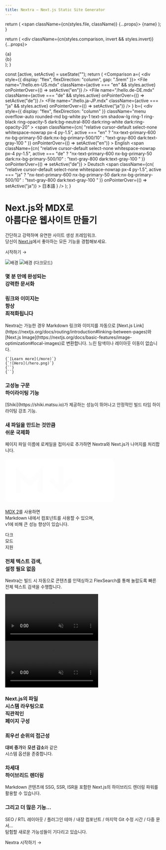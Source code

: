 ```yaml
---
title: Nextra – Next.js Static Site Generator
---
```



  return (
    <span className={cn(styles.file, className)} {...props}>
      {name}
    </span>
  );
}

  return (
    <div className={cn(styles.comparison, invert && styles.invert)} {...props}>
      <div>{a}</div>
      <ArrowRightIcon width="1.2em" />
      <div>{b}</div>
    </div>
  );
}

  const [active, setActive] = useState("");
  return (
    <Comparison
      a={
        <div style={{ display: "flex", flexDirection: "column", gap: ".5rem" }}>
          <File
            name="/hello.en-US.mdx"
            className={active === "en" && styles.active}
            onPointerOver={() => setActive("en")}
          />
          <File
            name="/hello.de-DE.mdx"
            className={active === "de" && styles.active}
            onPointerOver={() => setActive("de")}
          />
          <File
            name="/hello.ja-JP.mdx"
            className={active === "ja" && styles.active}
            onPointerOver={() => setActive("ja")}
          />
        </div>
      }
      b={
        <div
          style={{ display: "flex", flexDirection: "column" }}
          className="menu overflow-auto rounded-md bg-white py-1 text-sm shadow-lg ring-1 ring-black ring-opacity-5 dark:bg-neutral-800 dark:ring-white dark:ring-opacity-20"
        >
          <span
            className={cn(
              "relative cursor-default select-none whitespace-nowrap px-4 py-1.5",
              active === "en"
                ? "nx-text-primary-600 nx-bg-primary-50 dark:nx-bg-primary-500/10"
                : "text-gray-800 dark:text-gray-100 "
            )}
            onPointerOver={() => setActive("en")}
          >
            English
          </span>
          <span
            className={cn(
              "relative cursor-default select-none whitespace-nowrap px-4 py-1.5",
              active === "de"
                ? "nx-text-primary-600 nx-bg-primary-50 dark:nx-bg-primary-500/10"
                : "text-gray-800 dark:text-gray-100 "
            )}
            onPointerOver={() => setActive("de")}
          >
            Deutsch
          </span>
          <span
            className={cn(
              "relative cursor-default select-none whitespace-nowrap px-4 py-1.5",
              active === "ja"
                ? "nx-text-primary-600 nx-bg-primary-50 dark:nx-bg-primary-500/10"
                : "text-gray-800 dark:text-gray-100 "
            )}
            onPointerOver={() => setActive("ja")}
          >
            日本語
          </span>
        </div>
      }
    />
  );
}

<div className="home-content">
  <div className="content-container">
    <h1 className="headline">Next.js와 MDX로 <br className='sm:block hidden'/>아름다운 웹사이트 만들기</h1>
    <p className="subtitle">간단하고 강력하며 유연한 사이트 생성 프레임워크. <br className='sm:block hidden'/>당신이 <a className="nextjs-link" href="https://nextjs.org" target="_blank">Next.js</a>에서 좋아하는 모든 기능을 경험해보세요.</p>
    <p className="subtitle">
    <Link className={styles.cta} href="/docs">시작하기 <span>→</span></Link>
    </p>
  </div>
  <style jsx>{`
    .content-container {
      max-width: 90rem;
      padding-left: max(env(safe-area-inset-left),1.5rem);
      padding-right: max(env(safe-area-inset-right),1.5rem);
      margin: 0 auto;
    }
    .features-container {
      margin: 8rem 0 0;
      padding: 4rem 0;
      background-color: #f3f4f6;
      border-bottom: 1px solid #e5e7eb;
    }
    .features-container .content-container {
      margin-top: -8rem;
    }
    :global(.dark) .features-container {
      background-color: #000;
      border-bottom: 1px solid rgb(38,38,38);
    }
    .headline {
      display: inline-flex;
      font-size: 3.125rem;
      font-size: min(4.375rem, max(8vw, 2.5rem));
      font-weight: 700;
      font-feature-settings: initial;
      letter-spacing: -.12rem;
      margin-left: -0.2rem;
      margin-top: 3.4rem;
      line-height: 1.1;
      background-image: linear-gradient(146deg,#000,#757a7d);
      -webkit-background-clip: text;
      -webkit-text-fill-color: transparent;
      background-clip: text;
    }
    :global(.dark) .headline {
      background-image: linear-gradient(146deg,#fff,#757a7d);
    }
    .subtitle {
      font-size: 1.3rem;
      font-size: min(1.3rem, max(3.5vw, 1.2rem));
      font-feature-settings: initial;
      line-height: 1.6;
    }
    .nextjs-link {
      color: currentColor;
      text-decoration: none;
      font-weight: 600;
    }
    :global(#docs-card) {
      color: #fff;
      text-shadow: 0 0 1rem rgba(0,0,0,0.1);
    }
    :global(#docs-card img) {
      object-fit: cover;
      object-position: left;
      position: absolute;
      left: 0;
      right: 0;
      top: 0;
      bottom: 0;
      height: 100%;
      z-index: 0;
      user-select: none;
      pointer-events: none;
    }
    :global(#docs-card img:nth-child(2)) {
      display: none;
    }
    :global(.dark #docs-card img:nth-child(2)) {
      display: initial;
    }
    :global(.dark #docs-card img:nth-child(1)) {
      display: none;
    }
    :global(#highlighting-card) {
      min-height: 300px;
      background-image: linear-gradient(to top, transparent, #fff 50%), url(/assets/syntax-highlighting.svg);
      background-size: 634px;
      background-position: -6px calc(100% + 4px);
      background-repeat: no-repeat;
    }
    :global(.dark #highlighting-card) {
      background-image: linear-gradient(to top, transparent, #202020 50%), url(/assets/syntax-highlighting.svg);
    }
    :global(.feat-darkmode) {
      min-height: 300px;
    }
    :global(.feat-darkmode h3) {
      font-size: 48px;
    }
    :global(#search-card) {
      display: flex;
      flex-direction: column;
      justify-content: center;
    }
    :global(#search-card p) {
      max-width: 320px;
    }
    :global(#search-card video) {
      position: absolute;
      right: 0;
      top: 24px;
      height: 430px;
      pointer-events: none;
      max-width: 60%;
    }
    :global(#fs-card) {
      min-height: 240px;
    }
    :global(#fs-card h3) {
      text-align: left;
      width: min(300px, 41%);
      min-width: 155px;
    }
    :global(#a11y-card) {
      background-image: url(/assets/high-contrast.png);
      background-position: -160px 160px;
    }
    @media screen and (max-width: 1300px) {
      :global(#a11y-card) {
        background-image: linear-gradient(to bottom, white, transparent), url(/assets/high-contrast.png);
      }
    }
    @media screen and (max-width: 1200px) {
      :global(#highlighting-card) {
        aspect-ratio: auto;
      }
      :global(.feat-darkmode h3) {
        font-size: 4vw;
        font-size: min(48px, max(4vw, 30px));
      }
      :global(#search-card video) {
        aspect-ratio: 787/623;
        height: auto;
      }
      .headline {
        letter-spacing: -.08rem;
      }
    }
    @media screen and (max-width: 1024px) {
      :global(#docs-card) {
        aspect-ratio: 135/86;
      }
      :global(#search-card) {
        aspect-ratio: 8/3;
      }
      :global(#search-card h3) {
        text-align: left;
      }
      :global(#highlighting-card) {
        background-size: 136%;
      }
      :global(#a11y-card) {
        background-image: url(/assets/high-contrast.png);
        background-position: center 160px;
      }
    }
    @media screen and (max-width: 768px) {
      :global(#docs-card) {
        min-height: 348px;
        width: 100%;
        aspect-ratio: auto;
      }
      :global(#docs-card img) {
        object-position: -26px 0;
        width: 250%;
        max-width: initial;
      }
    }
    @media screen and (max-width: 640px) {
      :global(#search-card) {
        aspect-ratio: 2.5/2;
        justify-content: flex-start;
        align-items: stretch;
        min-height: 350px;
      }
      :global(#search-card h3) {
        text-align: center;
      }
      :global(#search-card p) {
        max-width: 100%;
      }
      :global(#search-card video) {
        position: relative;
        margin: .75em -1.75em 0;
        max-width: calc(100% + 3.5em);
      }
      :global(.dark #search-card video) {
        mix-blend-mode: lighten;
      }
    }
  `}</style>

  <div className="features-container">
    <div className="content-container">
      <Features>
        <Feature index={0} large centered id="docs-card" href="/docs/docs-theme/start">
            <Image src={docsCard} alt="배경" loading="eager" />
            <Image src={docsCardDark} alt="배경 (다크모드)" loading="eager" />
            <h3>몇 분 만에 완성되는<br className="show-on-mobile"/> 강력한 문서화</h3>
        </Feature>
        <Feature index={1} centered className="card-with-border" href="/docs/guide/image">
            <div className="h-full flex flex-col justify-between">
            <h3>링크와 이미지는 <br className="show-on-mobile"/>항상 <br className='sm:block hidden'/><span className="font-light">최적화됩니다</span></h3>
            <p className='text-left mb-8'>Nextra는 가능한 경우 Markdown 링크와 이미지를 자동으로 [Next.js Link](https://nextjs.org/docs/routing/introduction#linking-between-pages)와 [Next.js Image](https://nextjs.org/docs/basic-features/image-optimization#local-images)로 변환합니다. 느린 탐색이나 레이아웃 이동이 없습니다.</p>
            <div>
                <div className={styles.optimization}>
                    <div style={{ fontSize: '.9rem' }} className="leading-8">
                    <code>{`[Learn more](/more)`}</code>
                    <br/>
                    <code>{`![Hero](/hero.png)`}</code>
                    </div>
                </div>
                <ArrowRightIcon width="1.2em" className="text-neutral-400 rotate-90 my-6 mx-auto" />
                <div className={styles.optimization}>
                <div style={{ fontSize: '.9rem' }} className="leading-8">
                    <code>{`<Link .../>`}</code>
                    <br/>
                    <code>{`<Image .../>`}</code>
                </div>
                </div>
            </div>
            </div>
        </Feature>
        <Feature index={2} id="highlighting-card" href="/docs/guide/syntax-highlighting">
        <h3>고성능 구문 <br className="show-on-mobile"/>하이라이팅 기능</h3>
        <p>[Shiki](https://shiki.matsu.io)가 제공하는 성능이 뛰어나고 안정적인 빌드 타임 하이라이팅 강조 기능.</p>
        </Feature>
        <Feature index={3} href="/docs/guide/i18n">
        <h3>새 파일을 만드는 것만큼<br className="show-on-mobile"/>쉬운 국제화</h3>
        <p className='mb-4'>페이지 파일 이름에 로케일을 접미사로 추가하면 Nextra와 Next.js가 나머지를 처리합니다.</p>
        <I18n/>
        </Feature>
        <Feature index={4} centered style={{
        display: 'flex',
        flexDirection: 'column',
        alignItems: 'center',
        justifyContent: 'center',
        backgroundImage: 'url(/assets/gradient-bg.jpeg)',
        backgroundSize: 'cover',
        backgroundPosition: 'center',
        color: '#fff'
        }} href="/docs/guide/markdown">
        <svg width="70%" viewBox="0 0 69 29" fill="none" xmlns="http://www.w3.org/2000/svg" style={{
            filter: 'drop-shadow(0 2px 10px rgba(0, 0, 0, .1))'
        }}>
            <path fillRule="evenodd" clipRule="evenodd" d="M66.375 0.375H2.625C1.38236 0.375 0.375 1.38236 0.375 2.625V25.875C0.375 27.1176 1.38236 28.125 2.625 28.125H66.375C67.6176 28.125 68.625 27.1176 68.625 25.875V2.625C68.625 1.38236 67.6176 0.375 66.375 0.375ZM23.625 5.75368V9.375V21.875H20.625V12.9963L16.1857 17.4357L15.125 18.4963L14.0643 17.4357L9.75 13.1213V22H6.75V9.5V5.87868L9.31066 8.43934L15.125 14.2537L21.0643 8.31434L23.625 5.75368ZM29.5607 12.5643L33.75 16.7537V5.375H36.75V16.7537L40.9393 12.5643L43.0607 14.6857L36.3107 21.4357L35.25 22.4963L34.1893 21.4357L27.4393 14.6857L29.5607 12.5643ZM62.3105 19.5592L56.1228 13.3736L62.4357 7.06066L60.3143 4.93934L54.0011 11.2526L47.6855 4.93916L45.5645 7.06084L51.8798 13.3739L45.6893 19.5643L47.8107 21.6857L54.0014 15.4949L60.1895 21.6808L62.3105 19.5592Z" fill="#fff"/>
        </svg>
        <p style={{
            textShadow: '0 2px 4px rgb(0 0 0 / 20%)'
        }}><a href="https://mdxjs.com/blog/v2" target="_blank" style={{ color: 'currentColor' }}>MDX 2</a>를 사용하면 <br className='sm:block hidden'/> Markdown 내에서 컴포넌트를 사용할 수 있으며, <br className="hide-medium"/>v1에 비해 큰 성능 향상이 있습니다.</p>
        </Feature>
        <Feature index={5} centered className="feat-darkmode" style={{
        display: 'flex',
        alignItems: 'center',
        justifyContent: 'center',
        }}>
          <motion.div
            animate={{
              backgroundPosition: ['0% 0%', '50% 40%', '50% 40%', '100% 100%'],
              backgroundImage: [`radial-gradient(farthest-corner, #e2e5ea, #e2e5ea)`, 'radial-gradient(farthest-corner, #06080a, #e2e5ea)', 'radial-gradient(farthest-corner, #06080a, #e2e5ea)', 'radial-gradient(farthest-corner, #e2e5ea, #e2e5ea)'],
            }}
            transition={{
              backgroundPosition: {
                times: [0, .5, .5, 1],
                type: 'tween',
                repeat: Infinity,
                duration: 10,
                delay: 1
              },
              backgroundImage: {
                times: [0, .2, .8, 1],
                repeat: Infinity,
                duration: 10,
                delay: 1
              },
            }}
            style={{
              position: 'absolute',
              top: 0,
              left: 0,
              width: '100%',
              height: '100%',
              backgroundImage: `radial-gradient(farthest-corner, #06080a, #e2e5ea)`,
              backgroundSize: '400% 400%',
              backgroundRepeat: 'no-repeat',
            }}
          />
          <motion.h3
            animate={{
              color: ['#dae5ff', '#fff', '#fff', '#dae5ff'],
            }}
            transition={{
              color: {
                times: [.25, .35, .7, .8],
                type: 'tween',
                repeat: Infinity,
                duration: 10,
                delay: 1
              },
            }}
            style={{
              position: 'relative',
              mixBlendMode: 'difference',
            }}
          >다크 <br/>모드 <br/>지원</motion.h3>
        </Feature>
        <Feature index={6} large id="search-card" href="/docs/docs-theme/theme-configuration#search">
            <div style={{ zIndex: 2}}>
                <h3>전체 텍스트 검색, <br/>설정 필요 없음</h3>
                <p>Nextra는 빌드 시 자동으로 콘텐츠를 인덱싱하고 FlexSearch를 통해 놀랍도록 빠른 전체 텍스트 검색을 수행합니다.</p>
            </div>
            <div className="absolute w-full h-full inset-0 hidden sm:block bg-[linear-gradient(to_right,white_250px,_transparent)] dark:bg-[linear-gradient(to_right,#202020_250px,_transparent)] z-[1]"/>
            <video autoPlay="autoplay" loop muted playsInline className="dark:hidden block">
                <source src="/assets/search.mp4" type="video/mp4"/>
            </video>
            <video autoPlay="autoplay" loop muted playsInline className="dark:block hidden -translate-x-4">
                <source src="/assets/search-dark.mp4" type="video/mp4"/>
            </video>
        </Feature>
        <Feature index={7} large id="fs-card" style={{
            color: 'white',
            backgroundImage: 'url(/assets/routing.png), url(/assets/gradient-bg.jpeg)',
            backgroundSize: '140%, 180%',
            backgroundPosition: '130px -8px, top',
            backgroundRepeat: 'no-repeat',
            textShadow: '0 1px 6px rgb(38 59 82 / 18%)',
            aspectRatio: '1.765',
        }} href="/docs/docs-theme/page-configuration">
        <h3>Next.js의 파일 <br className='sm:block hidden'/> 시스템 라우팅으로 <br className='sm:block hidden'/> 직관적인 <br className='sm:block hidden'/> 페이지 구성</h3>
        </Feature>
        <Feature index={8} id="a11y-card" className='card-with-border' style={{
            backgroundSize: 750,
            backgroundRepeat: 'no-repeat',
            minHeight: 288
        }}>
            <h3>최우선 순위의 접근성</h3>
            <p><b>대비 증가</b>와 <b>모션 감소</b>와 같은 <br className="show-on-mobile"/>시스템 옵션을 존중합니다.</p>
        </Feature>
        <Feature index={9} href="/docs/guide/ssg">
            <h3>차세대 <br/>하이브리드 렌더링</h3>
            <p className='mr-6'>Markdown 콘텐츠에 SSG, SSR, ISR을 포함한 Next.js의 하이브리드 렌더링 파워를 활용할 수 있습니다.</p>
        </Feature>
        <Feature index={10} large>
            <h3>그리고 더 많은 기능...</h3>
            <p>SEO / RTL 레이아웃 / 플러그인 테마 / 내장 컴포넌트 / 마지막 Git 수정 시간 / 다중 문서...<br/>탐험할 새로운 가능성들이 기다리고 있습니다.</p>
            <p className="subtitle"><Link className="!no-underline" href="/docs">Nextra 시작하기 →</Link></p>
        </Feature>
      </Features>
    </div>
  </div>
</div>
